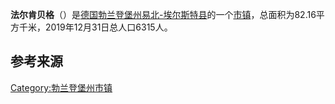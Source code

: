 {{noteTA|G1=德国地名|G2=Landkreis|G3=单位}}
{{Infobox settlement
| name = 法尔肯贝格
| native_name = {{lang|de|Falkenberg}}
| settlement_type = [[市镇_(德国)|德国市镇]]
| image_skyline = Falkenberg Elster 001.JPG
| image_caption = 法尔肯贝格航拍图
| image_flag = 
| image_seal = Wappen Stadt Falkenberg-Elster.png
| image_map = Falkenberg-Elster in EE.png
| map_caption = 法尔肯贝格在易北-埃尔斯特县的位置
| pushpin_map = Germany Brandenburg
| pushpin_relief = Brandenburg relief location map.jpg
| pushpin_label_position = bottom
| pushpin_map_caption = 法尔肯贝格在勃兰登堡州的位置
| subdivision_type = 国家
| subdivision_name = {{GER}}
| subdivision_type1 = [[联邦州_(德国)|州]]
| subdivision_name1 = [[勃兰登堡州|勃兰登堡州]]
| subdivision_type2 = [[县_(德国)|县]]
| subdivision_name2 = [[易北-埃尔斯特县|易北-埃尔斯特县]]
| seat = Markt 3 04895 Falkenberg/Elster
| leader_party = [[无党籍|无党籍]]
| leader_title = [[市长|市长]]
| leader_name = Stephan Bawey
| elevation_m = 86
| area_footnotes = 
| area_total_km2 = 82.16
| population_as_of = 2019年12月31日
| population_footnotes = 
| population_total = 6315
| population_density_km2 = auto
| timezone = [[欧洲中部时间|CET]]
| utc_offset = +1
| timezone_DST = [[欧洲中部夏令时间|CEST]]
| utc_offset_DST = +2
| coordinates = {{coord|51|35|00|N|13|14|00|E|region:|display=inline,title}}
| postal_code_type = [[德国邮政编码列表|邮政编码]]
| postal_code = 04895
| registration_plate_type = [[德国车辆号牌|车辆号牌]]
| registration_plate = EE, FI, LIB
| blank_name = 分区
| blank_info = 5个地区
| website = {{url|www.falkenberg-elster.de}}
}}
'''法尔肯贝格'''（{{lang-de|Falkenberg}}）是[[德国|德国]][[勃兰登堡州|勃兰登堡州]][[易北-埃尔斯特县|易北-埃尔斯特县]]的一个[[市镇_(德国)|市镇]]，总面积为82.16平方千米，2019年12月31日总人口6315人。

== 参考来源 ==
{{reflist}}

{{易北-埃尔斯特县行政区划}}
{{Authority control}}
{{DEFAULTSORT:Falkenberg/Elster}}
[[Category:勃兰登堡州市镇|Category:勃兰登堡州市镇]]